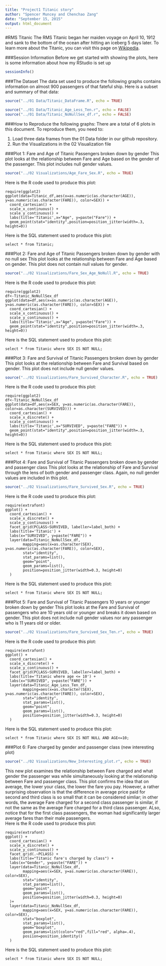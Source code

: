 ```yaml
---
title: "Project1 Titanic story"
author: "Spencer Muncey and Chenchao Zang"
date: "September 15, 2015"
output: html_document
---
```

#RMS Titanic
The RMS Titanic began her maiden voyage on April 10, 1912 and sank to the bottom of the ocean after hitting an iceberg 5 days later. To learn more about the Titanic, you can visit this page on [Wikipedia](https://en.wikipedia.org/wiki/RMS_Titanic).

###Session Information
Before we get started with showing the plots, here is some information about how my RStudio is set up
```r
sessionInfo()
```
###The Dataset
The data set used to produce the following graphs contains information on almost 900 passengers of that fateful ship. Here is a subset and summary of that data:

```r
source("../01 Data/Titanic_DataFrame.R", echo = TRUE)
```
<!--This piece of R code loads the other two datasets that are needed to produce the visualizations for the plots -->
```r
source("../01 Data/Titanic_Age_Less_Ten.r", echo = FALSE)
source("../01 Data/Titanic_NoNullSex_df.r", echo = FALSE)
```
###How to Reproduce the following graphs:
There are a total of 6 plots in this document. To reproduce them, you need to:

1. Load three data frames from the 01 Data folder in our github repository.
2. Run the Visualizations in the 02 Visualization file  

###Plot 1: Fare and Age of Titanic Passengers broken down by gender
This plot looks at the relationship between Fare and Age based on the gender of the passenger. This plot includes null gender values.
```r
source("../02 Visualizations/Age_Fare_Sex.R", echo = TRUE)
```
Here is the R code used to produce this plot:
```
require(ggplot2)
ggplot(data=Titanic_df,aes(x=as.numeric(as.character(AGE)), y=as.numeric(as.character(FARE)), color=SEX)) + 
  coord_cartesian() + 
  scale_x_continuous() +
  scale_y_continuous() +
  labs(title='Titanic',x="Age", y=paste("Fare")) +
  geom_point(stat="identity",position=position_jitter(width=.3, height=0))
```
Here is the SQL statement used to produce this plot:
```
select * from Titanic;

```
###Plot 2: Fare and Age of Titanic Passengers broken down by gender with no null sex
This plot looks at the relationship between Fare and Age based on gender. This plot does not contain null values for gender.
```r
source("../02 Visualizations/Fare_Sex_Age_NoNull.R", echo = TRUE)
```

Here is the R code used to produce this plot:
```
require(ggplot2)
df<-Titanic_NoNullSex_df
ggplot(data=df,aes(x=as.numeric(as.character(AGE)), y=as.numeric(as.character(FARE)), color=SEX)) + 
  coord_cartesian() + 
  scale_x_continuous() +
  scale_y_continuous() +
  labs(title='Titanic',x="Age", y=paste("Fare")) +
  geom_point(stat="identity",position=position_jitter(width=.3, height=0))
```
Here is the SQL statement used to produce this plot:
```
select * from Titanic where SEX IS NOT NULL;

```
###Plot 3: Fare and Survival of Titanic Passengers broken down by gender
This plot looks at the relationship between Fare and Survival based on gender. This plot does not include null gender values. 
```r
source("../02 Visualizations/Fare_Survived_Character.R", echo = TRUE)
```

Here is the R code used to produce this plot:
```
require(ggplot2)
df<-Titanic_NoNullSex_df
ggplot(data=df,aes(x=SEX, y=as.numeric(as.character(FARE)), color=as.character(SURVIVED))) + 
  coord_cartesian() + 
  scale_x_discrete() +
  scale_y_continuous() +
  labs(title='Titanic',x="SURVIVED", y=paste("FARE")) +
  geom_point(stat="identity",position=position_jitter(width=.3, height=0))
```
Here is the SQL statement used to produce this plot:
```
select * from Titanic where SEX IS NOT NULL;

```
###Plot 4: Fare and Survival of Titanic Passengers broken down by gender and passenger class
This plot looks at the relationship of Fare and Survival through the lens of both gender and passenger class. Again, no null gender values are included in this plot.
```r
source("../02 Visualizations/Fare_Survived_Sex.R", echo = TRUE)
```

Here is the R code used to produce this plot:
```
require(extrafont)
ggplot() + 
  coord_cartesian() + 
  scale_x_discrete() +
  scale_y_continuous() +
  facet_grid(PCLASS~SURVIVED, labeller=label_both) +
  labs(title='Titanic') +
  labs(x="SURVIVED", y=paste("FARE")) +
  layer(data=Titanic_NoNullSex_df, 
        mapping=aes(x=as.character(SEX), y=as.numeric(as.character(FARE)), color=SEX), 
        stat="identity", 
        stat_params=list(), 
        geom="point",
        geom_params=list(), 
        position=position_jitter(width=0.3, height=0)
  )
```
Here is the SQL statement used to produce this plot:
```
select * from Titanic where SEX IS NOT NULL;

```
###Plot 5: Fare and Survival of Titanic Passengers 10 years or younger broken down by gender
This plot looks at the Fare and Survival of passengers who are 10 years old or younger and breaks it down based on gender. This plot does not include null gender values nor any passenger who is 11 years old or older.
```r
source("../02 Visualizations/Fare_Survived_Sex_Ten.r", echo = TRUE)
```
Here is the R code used to produce this plot:
```
require(extrafont)
ggplot() + 
  coord_cartesian() + 
  scale_x_discrete() +
  scale_y_continuous() +
  facet_grid(PCLASS~SURVIVED, labeller=label_both) +
  labs(title='Titanic where age <= 10') +
  labs(x="SURVIVED", y=paste("FARE")) +
  layer(data=Titanic_Age_Less_Ten_df, 
        mapping=aes(x=as.character(SEX), y=as.numeric(as.character(FARE)), color=SEX), 
        stat="identity", 
        stat_params=list(), 
        geom="point",
        geom_params=list(), 
        position=position_jitter(width=0.3, height=0)
  )
```
Here is the SQL statement used to produce this plot:
```
select * from Titanic where SEX IS NOT NULL AND AGE<=10;

```
###Plot 6: Fare charged by gender and passenger class (new interesting plot)
```r
source("../02 Visualizations/New_Interesting_plot.r", echo = TRUE)
```
This new plot examines the relationship between Fare charged and what gender the passenger was while simultaneously looking at the relationship between Fare and passenger class. This plot confirms the idea that on average, the lower your class, the lower the fare you pay. However, a rather surprising observation is that the difference in average price paid for second and third class is so small that it can be considered simliar; in other words, the average Fare charged for a second class passenger is similar, if not the same as the average Fare charged for a third class passenger. ALso, notice that for the first class passengers, the woman had significantly larger average fares than their male passengers.   
Here is the R code used to produce this plot:
```
require(extrafont)
ggplot() + 
  coord_cartesian() + 
  scale_x_discrete() +
  scale_y_continuous() +
  facet_grid(.~PCLASS) +
  labs(title="Titanic fare's charged by class") +
  labs(x="Gender", y=paste("FARE")) +
  layer(data=Titanic_NoNullSex_df, 
        mapping=aes(x=SEX, y=as.numeric(as.character(FARE)), color=SEX), 
        stat="identity", 
        stat_params=list(), 
        geom="point",
        geom_params=list(), 
        position=position_jitter(width=0.3, height=0)
  )+
  layer(data=Titanic_NoNullSex_df,
        mapping=aes(x=SEX, y=as.numeric(as.character(FARE)), color=SEX),
        stat="boxplot",
        stat_params=list(),
        geom="boxplot",
        geom_params=list(color="red",fill="red", alpha=.4),
        posiion=position_identity()
  )
```
Here is the SQL statement used to produce this plot:
```
select * from Titanic where SEX IS NOT NULL;

```
